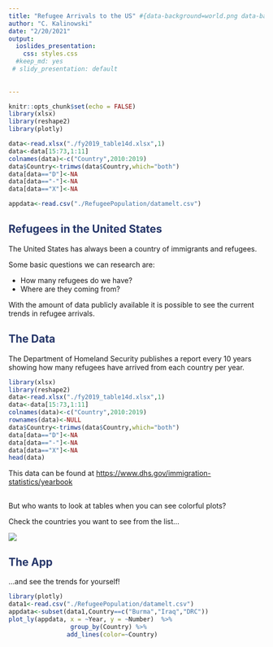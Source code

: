 ```yaml
---
title: "Refugee Arrivals to the US" #{data-background=world.png data-background-size=cover}
author: "C. Kalinowski"
date: "2/20/2021"
output: 
  ioslides_presentation: 
    css: styles.css
  #keep_md: yes
 # slidy_presentation: default
 
 
---
```


```r
knitr::opts_chunk$set(echo = FALSE)
library(xlsx)
library(reshape2)
library(plotly)

data<-read.xlsx("./fy2019_table14d.xlsx",1)
data<-data[15:73,1:11]
colnames(data)<-c("Country",2010:2019)
data$Country<-trimws(data$Country,which="both")
data[data=="D"]<-NA
data[data=="-"]<-NA
data[data=="X"]<-NA

appdata<-read.csv("./RefugeePopulation/datamelt.csv")
```

## [Refugees in the United States]{style="color: #243569;"}

The United States has always been a country of immigrants and refugees.

Some basic questions we can research are:

-   How many refugees do we have?
-   Where are they coming from?

With the amount of data publicly available it is possible to see the current trends in refugee arrivals.

## [The Data]{style="color: #243569;"}

The Department of Homeland Security publishes a report every 10 years showing how many refugees have arrived from each country per year.

```r
library(xlsx)
library(reshape2)
data<-read.xlsx("./fy2019_table14d.xlsx",1)
data<-data[15:73,1:11]
colnames(data)<-c("Country",2010:2019)
rownames(data)<-NULL
data$Country<-trimws(data$Country,which="both")
data[data=="D"]<-NA
data[data=="-"]<-NA
data[data=="X"]<-NA
head(data)
```

This data can be found at <https://www.dhs.gov/immigration-statistics/yearbook>

## 

But who wants to look at tables when you can see colorful plots?

Check the countries you want to see from the list...

![](Checklist.png)

## [The App]{style="color: #243569;"}

...and see the trends for yourself!

```r
library(plotly)
data1<-read.csv("./RefugeePopulation/datamelt.csv")
appdata<-subset(data1,Country==c("Burma","Iraq","DRC"))
plot_ly(appdata, x = ~Year, y = ~Number)  %>%
                 group_by(Country) %>%
                add_lines(color=~Country)
```
